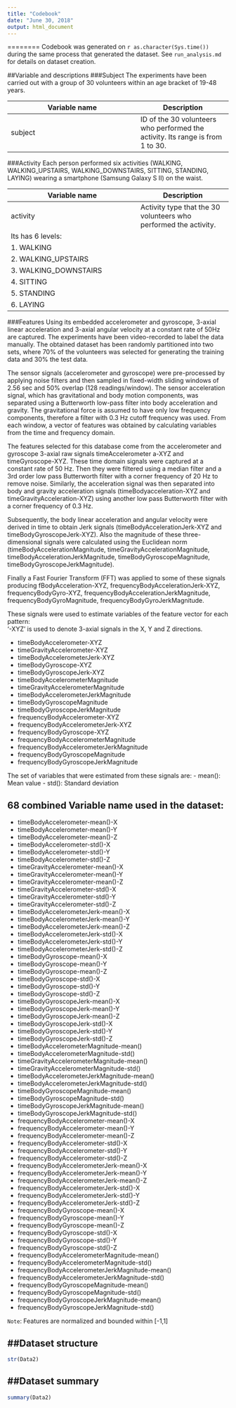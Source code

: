 ---
title: "Codebook"
date: "June 30, 2018"
output: html_document
---
========
Codebook was generated on `r as.character(Sys.time())` during the same process that generated the dataset. See `run_analysis.md` for details on dataset creation.

##Variable and descriptions
###Subject
The experiments have been carried out with a group of 30 volunteers within an age bracket of 19-48 years. 

Variable name    | Description
-----------------|------------
subject          | ID of the 30 volunteers  who performed the activity. Its range is from 1 to 30.
###Activity
Each person performed six activities (WALKING, WALKING_UPSTAIRS, WALKING_DOWNSTAIRS, SITTING, STANDING, LAYING) wearing a smartphone (Samsung Galaxy S II) on the waist.

Variable name    | Description
-----------------|------------
activity         |  Activity type that the 30 volunteers  who performed the activity. 
                 |  Its has 6 levels:
                 |   1. WALKING
                 |   2. WALKING_UPSTAIRS
                 |   3. WALKING_DOWNSTAIRS
                 |   4. SITTING
                 |   5. STANDING
                 |   6. LAYING
###Features
Using its embedded accelerometer and gyroscope, 3-axial linear acceleration and 3-axial angular velocity at a constant rate of 50Hz are captured. The experiments have been video-recorded to label the data manually. The obtained dataset has been randomly partitioned into two sets, where 70% of the volunteers was selected for generating the training data and 30% the test data. 

The sensor signals (accelerometer and gyroscope) were pre-processed by applying noise filters and then sampled in fixed-width sliding windows of 2.56 sec and 50% overlap (128 readings/window). The sensor acceleration signal, which has gravitational and body motion components, was separated using a Butterworth low-pass filter into body acceleration and gravity. The gravitational force is assumed to have only low frequency components, therefore a filter with 0.3 Hz cutoff frequency was used. From each window, a vector of features was obtained by calculating variables from the time and frequency domain. 

The features selected for this database come from the accelerometer and gyroscope 3-axial raw signals 
timeAccelerometer a-XYZ and timeGyroscope-XYZ. These time domain signals were captured at a constant rate of 50 Hz. Then they were filtered using a median filter and a 3rd order low pass Butterworth filter with a corner frequency of 20 Hz to remove noise. Similarly, the acceleration signal was then separated into body and gravity acceleration signals (timeBodyacceleration-XYZ and timeGravityAcceleration-XYZ) using another low pass Butterworth filter with a corner frequency of 0.3 Hz. 

Subsequently, the body linear acceleration and angular velocity were derived in time to obtain Jerk signals (timeBodyAccelerationJerk-XYZ and timeBodyGyroscopeJerk-XYZ). Also the magnitude of these three-dimensional signals were calculated using the Euclidean norm (timeBodyAccelerationMagnitude, timeGravityAccelerationMagnitude, timeBodyAccelerationJerkMagnitude, timeBodyGyroscopeMagnitude, timeBodyGyroscopeJerkMagnitude). 

Finally a Fast Fourier Transform (FFT) was applied to some of these signals producing fBodyAcceleration-XYZ, frequencyBodyAccelerationJerk-XYZ, frequencyBodyGyro-XYZ, frequencyBodyAccelerationJerkMagnitude, frequencyBodyGyroMagnitude, frequencyBodyGyroJerkMagnitude. 

These signals were used to estimate variables of the feature vector for each pattern:  
'-XYZ' is used to denote 3-axial signals in the X, Y and Z directions.

- timeBodyAccelerometer-XYZ
- timeGravityAccelerometer-XYZ
- timeBodyAccelerometerJerk-XYZ
- timeBodyGyroscope-XYZ
- timeBodyGyroscopeJerk-XYZ
- timeBodyAccelerometerMagnitude
- timeGravityAccelerometerMagnitude
- timeBodyAccelerometerJerkMagnitude
- timeBodyGyroscopeMagnitude
- timeBodyGyroscopeJerkMagnitude
- frequencyBodyAccelerometer-XYZ
- frequencyBodyAccelerometerJerk-XYZ
- frequencyBodyGyroscope-XYZ
- frequencyBodyAccelerometerMagnitude
- frequencyBodyAccelerometerJerkMagnitude
- frequencyBodyGyroscopeMagnitude
- frequencyBodyGyroscopeJerkMagnitude

The set of variables that were estimated from these signals are: 
- mean(): Mean value
- std(): Standard deviation


**68 combined Variable name used in the dataset:**          
--------------------------------
- timeBodyAccelerometer-mean()-X              
- timeBodyAccelerometer-mean()-Y              
- timeBodyAccelerometer-mean()-Z              
- timeBodyAccelerometer-std()-X               
- timeBodyAccelerometer-std()-Y
- timeBodyAccelerometer-std()-Z
- timeGravityAccelerometer-mean()-X
- timeGravityAccelerometer-mean()-Y
- timeGravityAccelerometer-mean()-Z
- timeGravityAccelerometer-std()-X
- timeGravityAccelerometer-std()-Y
- timeGravityAccelerometer-std()-Z
- timeBodyAccelerometerJerk-mean()-X
- timeBodyAccelerometerJerk-mean()-Y
- timeBodyAccelerometerJerk-mean()-Z
- timeBodyAccelerometerJerk-std()-X
- timeBodyAccelerometerJerk-std()-Y
- timeBodyAccelerometerJerk-std()-Z
- timeBodyGyroscope-mean()-X
- timeBodyGyroscope-mean()-Y
- timeBodyGyroscope-mean()-Z
- timeBodyGyroscope-std()-X
- timeBodyGyroscope-std()-Y
- timeBodyGyroscope-std()-Z
- timeBodyGyroscopeJerk-mean()-X
- timeBodyGyroscopeJerk-mean()-Y
- timeBodyGyroscopeJerk-mean()-Z
- timeBodyGyroscopeJerk-std()-X
- timeBodyGyroscopeJerk-std()-Y
- timeBodyGyroscopeJerk-std()-Z
- timeBodyAccelerometerMagnitude-mean()
- timeBodyAccelerometerMagnitude-std()
- timeGravityAccelerometerMagnitude-mean()
- timeGravityAccelerometerMagnitude-std()
- timeBodyAccelerometerJerkMagnitude-mean()
- timeBodyAccelerometerJerkMagnitude-std()
- timeBodyGyroscopeMagnitude-mean()
- timeBodyGyroscopeMagnitude-std()
- timeBodyGyroscopeJerkMagnitude-mean()
- timeBodyGyroscopeJerkMagnitude-std()
- frequencyBodyAccelerometer-mean()-X
- frequencyBodyAccelerometer-mean()-Y
- frequencyBodyAccelerometer-mean()-Z
- frequencyBodyAccelerometer-std()-X
- frequencyBodyAccelerometer-std()-Y
- frequencyBodyAccelerometer-std()-Z
- frequencyBodyAccelerometerJerk-mean()-X
- frequencyBodyAccelerometerJerk-mean()-Y
- frequencyBodyAccelerometerJerk-mean()-Z
- frequencyBodyAccelerometerJerk-std()-X
- frequencyBodyAccelerometerJerk-std()-Y
- frequencyBodyAccelerometerJerk-std()-Z
- frequencyBodyGyroscope-mean()-X
- frequencyBodyGyroscope-mean()-Y
- frequencyBodyGyroscope-mean()-Z
- frequencyBodyGyroscope-std()-X
- frequencyBodyGyroscope-std()-Y
- frequencyBodyGyroscope-std()-Z
- frequencyBodyAccelerometerMagnitude-mean()
- frequencyBodyAccelerometerMagnitude-std()
- frequencyBodyAccelerometerJerkMagnitude-mean()
- frequencyBodyAccelerometerJerkMagnitude-std()
- frequencyBodyGyroscopeMagnitude-mean()
- frequencyBodyGyroscopeMagnitude-std()
- frequencyBodyGyroscopeJerkMagnitude-mean()
- frequencyBodyGyroscopeJerkMagnitude-std()

`Note`: Features are normalized and bounded within [-1,1]

##Dataset structure
-----------------
```{r}
str(Data2)
```

##Dataset summary
-----------------
```{r}
summary(Data2)
```

